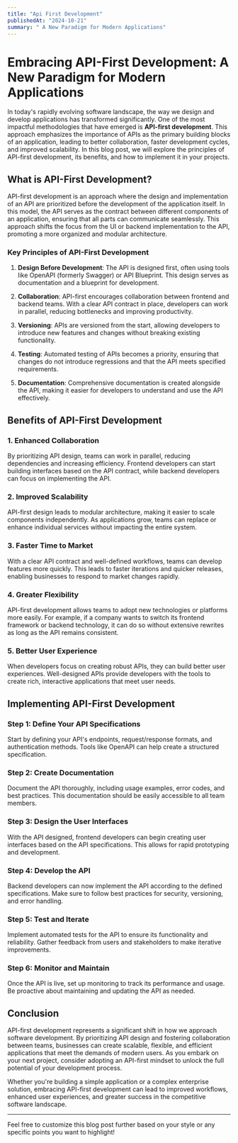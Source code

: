 ```yaml
---
title: "Api First Development"
publishedAt: "2024-10-21"
summary: " A New Paradigm for Modern Applications"
---
```


# Embracing API-First Development: A New Paradigm for Modern Applications

In today's rapidly evolving software landscape, the way we design and develop applications has transformed significantly. One of the most impactful methodologies that have emerged is **API-first development**. This approach emphasizes the importance of APIs as the primary building blocks of an application, leading to better collaboration, faster development cycles, and improved scalability. In this blog post, we will explore the principles of API-first development, its benefits, and how to implement it in your projects.

## What is API-First Development?

API-first development is an approach where the design and implementation of an API are prioritized before the development of the application itself. In this model, the API serves as the contract between different components of an application, ensuring that all parts can communicate seamlessly. This approach shifts the focus from the UI or backend implementation to the API, promoting a more organized and modular architecture.

### Key Principles of API-First Development

1. **Design Before Development**: The API is designed first, often using tools like OpenAPI (formerly Swagger) or API Blueprint. This design serves as documentation and a blueprint for development.

2. **Collaboration**: API-first encourages collaboration between frontend and backend teams. With a clear API contract in place, developers can work in parallel, reducing bottlenecks and improving productivity.

3. **Versioning**: APIs are versioned from the start, allowing developers to introduce new features and changes without breaking existing functionality.

4. **Testing**: Automated testing of APIs becomes a priority, ensuring that changes do not introduce regressions and that the API meets specified requirements.

5. **Documentation**: Comprehensive documentation is created alongside the API, making it easier for developers to understand and use the API effectively.

## Benefits of API-First Development

### 1. Enhanced Collaboration

By prioritizing API design, teams can work in parallel, reducing dependencies and increasing efficiency. Frontend developers can start building interfaces based on the API contract, while backend developers can focus on implementing the API.

### 2. Improved Scalability

API-first design leads to modular architecture, making it easier to scale components independently. As applications grow, teams can replace or enhance individual services without impacting the entire system.

### 3. Faster Time to Market

With a clear API contract and well-defined workflows, teams can develop features more quickly. This leads to faster iterations and quicker releases, enabling businesses to respond to market changes rapidly.

### 4. Greater Flexibility

API-first development allows teams to adopt new technologies or platforms more easily. For example, if a company wants to switch its frontend framework or backend technology, it can do so without extensive rewrites as long as the API remains consistent.

### 5. Better User Experience

When developers focus on creating robust APIs, they can build better user experiences. Well-designed APIs provide developers with the tools to create rich, interactive applications that meet user needs.

## Implementing API-First Development

### Step 1: Define Your API Specifications

Start by defining your API's endpoints, request/response formats, and authentication methods. Tools like OpenAPI can help create a structured specification.

### Step 2: Create Documentation

Document the API thoroughly, including usage examples, error codes, and best practices. This documentation should be easily accessible to all team members.

### Step 3: Design the User Interfaces

With the API designed, frontend developers can begin creating user interfaces based on the API specifications. This allows for rapid prototyping and development.

### Step 4: Develop the API

Backend developers can now implement the API according to the defined specifications. Make sure to follow best practices for security, versioning, and error handling.

### Step 5: Test and Iterate

Implement automated tests for the API to ensure its functionality and reliability. Gather feedback from users and stakeholders to make iterative improvements.

### Step 6: Monitor and Maintain

Once the API is live, set up monitoring to track its performance and usage. Be proactive about maintaining and updating the API as needed.

## Conclusion

API-first development represents a significant shift in how we approach software development. By prioritizing API design and fostering collaboration between teams, businesses can create scalable, flexible, and efficient applications that meet the demands of modern users. As you embark on your next project, consider adopting an API-first mindset to unlock the full potential of your development process.

Whether you're building a simple application or a complex enterprise solution, embracing API-first development can lead to improved workflows, enhanced user experiences, and greater success in the competitive software landscape.

---

Feel free to customize this blog post further based on your style or any specific points you want to highlight!
